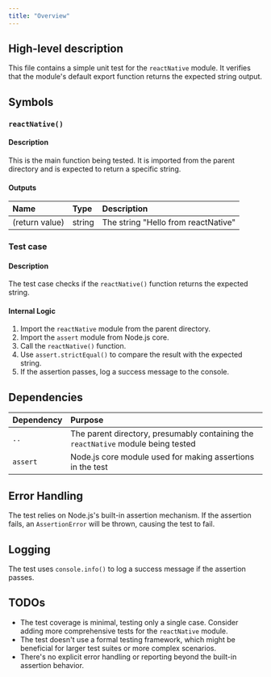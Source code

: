 ```yaml
---
title: "Overview"
---
```


## High-level description
This file contains a simple unit test for the `reactNative` module. It verifies that the module's default export function returns the expected string output.

## Symbols

### `reactNative()`
#### Description
This is the main function being tested. It is imported from the parent directory and is expected to return a specific string.

#### Outputs
| Name | Type | Description |
|:-----|:-----|:------------|
| (return value) | string | The string "Hello from reactNative" |

### Test case
#### Description
The test case checks if the `reactNative()` function returns the expected string.

#### Internal Logic
1. Import the `reactNative` module from the parent directory.
2. Import the `assert` module from Node.js core.
3. Call the `reactNative()` function.
4. Use `assert.strictEqual()` to compare the result with the expected string.
5. If the assertion passes, log a success message to the console.

## Dependencies
| Dependency | Purpose |
|:-----------|:--------|
| `..` | The parent directory, presumably containing the `reactNative` module being tested |
| `assert` | Node.js core module used for making assertions in the test |

## Error Handling
The test relies on Node.js's built-in assertion mechanism. If the assertion fails, an `AssertionError` will be thrown, causing the test to fail.

## Logging
The test uses `console.info()` to log a success message if the assertion passes.

## TODOs
- The test coverage is minimal, testing only a single case. Consider adding more comprehensive tests for the `reactNative` module.
- The test doesn't use a formal testing framework, which might be beneficial for larger test suites or more complex scenarios.
- There's no explicit error handling or reporting beyond the built-in assertion behavior.